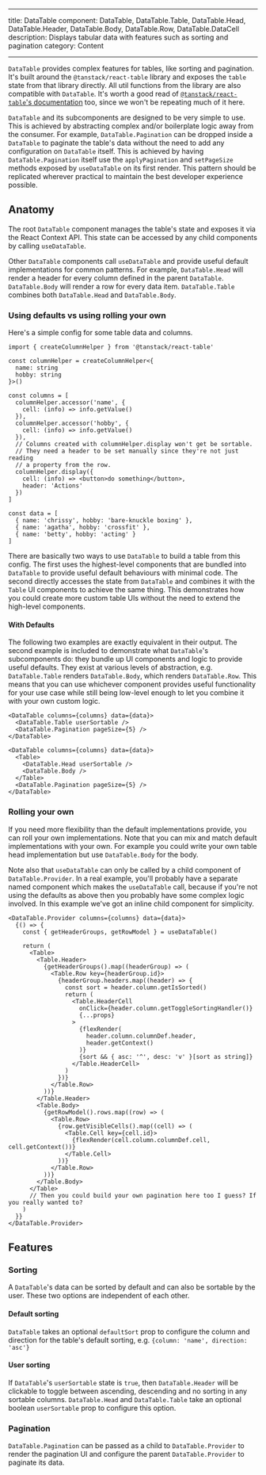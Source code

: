 
---

title: DataTable
component: DataTable, DataTable.Table, DataTable.Head, DataTable.Header, DataTable.Body, DataTable.Row, DataTable.DataCell
description: Displays tabular data with features such as sorting and pagination
category: Content

---

`DataTable` provides complex features for tables, like sorting and pagination. It's built around the `@tanstack/react-table` library and exposes the `table` state from that library directly. All util functions from the library are also compatible with `DataTable`. It's worth a good read of [`@tanstack/react-table`'s documentation](https://tanstack.com/table/v8/docs/guide/introduction) too, since we won't be repeating much of it here.

`DataTable` and its subcomponents are designed to be very simple to use. This is achieved by abstracting complex and/or boilerplate logic away from the consumer. For example, `DataTable.Pagination` can be dropped inside a `DataTable` to paginate the table's data without the need to add any configuration on `DataTable` itself. This is achieved by having `DataTable.Pagination` itself use the `applyPagination` and `setPageSize` methods exposed by `useDataTable` on its first render. This pattern should be replicated wherever practical to maintain the best developer experience possible.

## Anatomy

The root `DataTable` component manages the table's state and exposes it via the React Context API. This state can be accessed by any child components by calling `useDataTable`.

Other `DataTable` components call `useDataTable` and provide useful default implementations for common patterns. For example, `DataTable.Head` will render a header for every column defined in the parent `DataTable`. `DataTable.Body` will render a row for every data item. `DataTable.Table` combines both `DataTable.Head` and `DataTable.Body`.

### Using defaults vs using rolling your own

Here's a simple config for some table data and columns.

```tsx
import { createColumnHelper } from '@tanstack/react-table'

const columnHelper = createColumnHelper<{
  name: string
  hobby: string
}>()

const columns = [
  columnHelper.accessor('name', {
    cell: (info) => info.getValue()
  }),
  columnHelper.accessor('hobby', {
    cell: (info) => info.getValue()
  }),
  // Columns created with columnHelper.display won't get be sortable.
  // They need a header to be set manually since they're not just reading
  // a property from the row.
  columnHelper.display({
    cell: (info) => <button>do something</button>,
    header: 'Actions'
  })
]

const data = [
  { name: 'chrissy', hobby: 'bare-knuckle boxing' },
  { name: 'agatha', hobby: 'crossfit' },
  { name: 'betty', hobby: 'acting' }
]
```

There are basically two ways to use `DataTable` to build a table from this config. The first uses the highest-level components that are bundled into `DataTable` to provide useful default behaviours with minimal code. The second directly accesses the state from `DataTable` and combines it with the `Table` UI components to achieve the same thing. This demonstrates how you could create more custom table UIs without the need to extend the high-level components.

#### With Defaults

The following two examples are exactly equivalent in their output. The second example is included to demonstrate what `DataTable`'s subcomponents do: they bundle up UI components and logic to provide useful defaults. They exist at various levels of abstraction, e.g. `DataTable.Table` renders `DataTable.Body`, which renders `DataTable.Row`. This means that you can use whichever component provides useful functionality for your use case while still being low-level enough to let you combine it with your own custom logic.

```tsx
<DataTable columns={columns} data={data}>
  <DataTable.Table userSortable />
  <DataTable.Pagination pageSize={5} />
</DataTable>

<DataTable columns={columns} data={data}>
  <Table>
    <DataTable.Head userSortable />
    <DataTable.Body />
  </Table>
  <DataTable.Pagination pageSize={5} />
</DataTable>
```

### Rolling your own

If you need more flexibility than the default implementations provide, you can roll your own implementations. Note that you can mix and match default implementations with your own. For example you could write your own table head implementation but use `DataTable.Body` for the body.

Note also that `useDataTable` can only be called by a child component of `DataTable.Provider`. In a real example, you'll probably have a separate named component which makes the `useDataTable` call, because if you're not using the defaults as above then you probably have some complex logic involved. In this example we've got an inline child component for simplicity.

```tsx
<DataTable.Provider columns={columns} data={data}>
  {() => {
    const { getHeaderGroups, getRowModel } = useDataTable()

    return (
      <Table>
        <Table.Header>
          {getHeaderGroups().map((headerGroup) => (
            <Table.Row key={headerGroup.id}>
              {headerGroup.headers.map((header) => {
                const sort = header.column.getIsSorted()
                return (
                  <Table.HeaderCell
                    onClick={header.column.getToggleSortingHandler()}
                    {...props}
                  >
                    {flexRender(
                      header.column.columnDef.header,
                      header.getContext()
                    )}
                    {sort && { asc: '^', desc: 'v' }[sort as string]}
                  </Table.HeaderCell>
                )
              })}
            </Table.Row>
          ))}
        </Table.Header>
        <Table.Body>
          {getRowModel().rows.map((row) => (
            <Table.Row>
              {row.getVisibleCells().map((cell) => (
                <Table.Cell key={cell.id}>
                  {flexRender(cell.column.columnDef.cell, cell.getContext())}
                </Table.Cell>
              ))}
            </Table.Row>
          ))}
        </Table.Body>
      </Table>
      // Then you could build your own pagination here too I guess? If you really wanted to?
    )
  }}
</DataTable.Provider>
```

## Features

### Sorting

A `DataTable`'s data can be sorted by default and can also be sortable by the user. These two options are independent of each other.

#### Default sorting

`DataTable` takes an optional `defaultSort` prop to configure the column and direction for the table's default sorting, e.g. `{column: 'name', direction: 'asc'}`

#### User sorting

If `DataTable`'s `userSortable` state is `true`, then `DataTable.Header` will be clickable to toggle between ascending, descending and no sorting in any sortable columns. `DataTable.Head` and `DataTable.Table` take an optional boolean `userSortable` prop to configure this option.

### Pagination

`DataTable.Pagination` can be passed as a child to `DataTable.Provider` to render the pagination UI and configure the parent `DataTable.Provider` to paginate its data.

